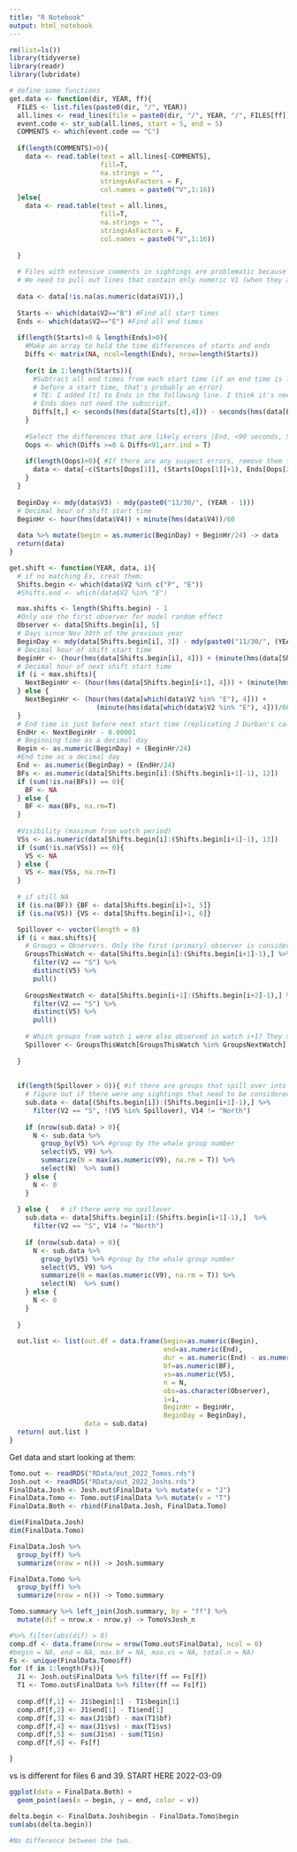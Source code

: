 ```yaml
---
title: "R Notebook"
output: html_notebook
---
```


```r

rm(list=ls())
library(tidyverse)
library(readr)
library(lubridate)

# define some functions
get.data <- function(dir, YEAR, ff){
  FILES <- list.files(paste0(dir, "/", YEAR))
  all.lines <- read_lines(file = paste0(dir, "/", YEAR, "/", FILES[ff]))
  event.code <- str_sub(all.lines, start = 5, end = 5)
  COMMENTS <- which(event.code == "C")
  
  if(length(COMMENTS)>0){
    data <- read.table(text = all.lines[-COMMENTS],
                       fill=T,
                       na.strings = "",
                       stringsAsFactors = F,
                       col.names = paste0("V",1:16))
  }else{
    data <- read.table(text = all.lines,
                       fill=T,
                       na.strings = "",
                       stringsAsFactors = F,
                       col.names = paste0("V",1:16))
    
  }
  
  # Files with extensive comments in sightings are problematic because they get split into multiple lines. 
  # We need to pull out lines that contain only numeric V1 (when they are converted into numeric)
  
  data <- data[!is.na(as.numeric(data$V1)),]
  
  Starts <- which(data$V2=="B") #Find all start times
  Ends <- which(data$V2=="E") #Find all end times
  
  if(length(Starts)>0 & length(Ends)>0){
    #Make an array to hold the time differences of starts and ends
    Diffs <- matrix(NA, ncol=length(Ends), nrow=length(Starts)) 
    
    for(t in 1:length(Starts)){
      #Subtract all end times from each start time (if an end time is less than 90 seconds 
      # before a start time, that's probably an error)
      # TE: I added [t] to Ends in the following line. I think it's needed. NO... 
      # Ends does not need the subscript. 
      Diffs[t,] <- seconds(hms(data[Starts[t],4])) - seconds(hms(data[Ends,4])) 
    }
    
    #Select the differences that are likely errors (End, <90 seconds, Start. Oops!)
    Oops <- which(Diffs >=0 & Diffs<91,arr.ind = T) 
    
    if(length(Oops)>0){ #If there are any suspect errors, remove them from the data file
      data <- data[-c(Starts[Oops[1]], (Starts[Oops[1]]+1), Ends[Oops[2]]),]
    }
  }
  
  BeginDay <- mdy(data$V3) - mdy(paste0("11/30/", (YEAR - 1)))
  # Decimal hour of shift start time
  BeginHr <- hour(hms(data$V4)) + minute(hms(data$V4))/60
  
  data %>% mutate(begin = as.numeric(BeginDay) + BeginHr/24) -> data
  return(data)
}

get.shift <- function(YEAR, data, i){
  # if no matching Es, creat them:
  Shifts.begin <- which(data$V2 %in% c("P", "E"))
  #Shifts.end <- which(data$V2 %in% "E")

  max.shifts <- length(Shifts.begin) - 1
  #Only use the first observer for model random effect
  Observer <- data[Shifts.begin[i], 5] 
  # Days since Nov 30th of the previous year
  BeginDay <- mdy(data[Shifts.begin[i], 3]) - mdy(paste0("11/30/", (YEAR - 1)))
  # Decimal hour of shift start time
  BeginHr <- (hour(hms(data[Shifts.begin[i], 4])) + (minute(hms(data[Shifts.begin[i], 4]))/60)) 
  # Decimal hour of next shift start time
  if (i < max.shifts){
    NextBeginHr <- (hour(hms(data[Shifts.begin[i+1], 4])) + (minute(hms(data[Shifts.begin[i+1], 4]))/60)) 
  } else {
    NextBeginHr <- (hour(hms(data[which(data$V2 %in% "E"), 4])) + 
                      (minute(hms(data[which(data$V2 %in% "E"), 4]))/60)) + 0.00001
  }
  # End time is just before next start time (replicating J Durban's calculations)
  EndHr <- NextBeginHr - 0.00001 
  # Beginning time as a decimal day
  Begin <- as.numeric(BeginDay) + (BeginHr/24) 
  #End time as a decimal day
  End <- as.numeric(BeginDay) + (EndHr/24)
  BFs <- as.numeric(data[Shifts.begin[i]:(Shifts.begin[i+1]-1), 12])
  if (sum(!is.na(BFs)) == 0){
    BF <- NA
  } else {
    BF <- max(BFs, na.rm=T)
  }
  
  #Visibility (maximum from watch period)
  VSs <- as.numeric(data[Shifts.begin[i]:(Shifts.begin[i+1]-1), 13])
  if (sum(!is.na(VSs)) == 0){
    VS <- NA 
  } else {
    VS <- max(VSs, na.rm=T) 
  }
  
  # if still NA
  if (is.na(BF)) {BF <- data[Shifts.begin[i]+1, 5]}
  if (is.na(VS)) {VS <- data[Shifts.begin[i]+1, 6]}

  Spillover <- vector(length = 0)
  if (i < max.shifts){
    # Groups = Observers. Only the first (primary) observer is considered (V5)
    GroupsThisWatch <- data[Shifts.begin[i]:(Shifts.begin[i+1]-1),] %>% # Group numbers from this watch period
      filter(V2 == "S") %>%
      distinct(V5) %>%
      pull()
    
    GroupsNextWatch <- data[Shifts.begin[i+1]:(Shifts.begin[i+2]-1),] %>% # Group numbers from next watch period
      filter(V2 == "S") %>%
      distinct(V5) %>%
      pull()
    
    # Which groups from watch i were also observed in watch i+1? They should be excluded from i and counted in i+1
    Spillover <- GroupsThisWatch[GroupsThisWatch %in% GroupsNextWatch] 
    
  }
  
    
  if(length(Spillover > 0)){ #if there are groups that spill over into following watch, 
    # figure out if there were any sightings that need to be considered:
    sub.data <- data[(Shifts.begin[i]):(Shifts.begin[i+1]-1),] %>% 
      filter(V2 == "S", !(V5 %in% Spillover), V14 != "North")
    
    if (nrow(sub.data) > 0){
      N <- sub.data %>%
        group_by(V5) %>% #group by the whale group number
        select(V5, V9) %>%
        summarize(N = max(as.numeric(V9), na.rm = T)) %>% 
        select(N)  %>% sum()
    } else {
      N <- 0
    }
    
  } else {   # if there were no spillover
    sub.data <- data[Shifts.begin[i]:(Shifts.begin[i+1]-1),]  %>%  
      filter(V2 == "S", V14 != "North")
      
    if (nrow(sub.data) > 0){
      N <- sub.data %>%
        group_by(V5) %>% #group by the whale group number
        select(V5, V9) %>%
        summarize(N = max(as.numeric(V9), na.rm = T)) %>% 
        select(N)  %>% sum()
    } else {
      N <- 0
    }
    
  }
  
  out.list <- list(out.df = data.frame(begin=as.numeric(Begin),
                                       end=as.numeric(End),
                                       dur = as.numeric(End) - as.numeric(Begin),
                                       bf=as.numeric(BF),
                                       vs=as.numeric(VS),
                                       n = N,
                                       obs=as.character(Observer),
                                       i=i,
                                       BeginHr = BeginHr,
                                       BeginDay = BeginDay),
                   data = sub.data)
  return( out.list )
}
```

Get data and start looking at them:

```r
Tomo.out <- readRDS("RData/out_2022_Tomos.rds")
Josh.out <- readRDS("RData/out_2022_Joshs.rds")
FinalData.Josh <- Josh.out$FinalData %>% mutate(v = "J")
FinalData.Tomo <- Tomo.out$FinalData %>% mutate(v = "T")
FinalData.Both <- rbind(FinalData.Josh, FinalData.Tomo)

dim(FinalData.Josh)
dim(FinalData.Tomo)

FinalData.Josh %>% 
  group_by(ff) %>% 
  summarize(nrow = n()) -> Josh.summary

FinalData.Tomo %>% 
  group_by(ff) %>% 
  summarize(nrow = n()) -> Tomo.summary

Tomo.summary %>% left_join(Josh.summary, by = "ff") %>%
  mutate(dif = nrow.x - nrow.y) -> TomoVsJosh_n

#%>% filter(abs(dif) > 0) 
comp.df <- data.frame(nrow = nrow(Tomo.out$FinalData), ncol = 6) 
#begin = NA, end = NA, max.bf = NA, max.vs = NA, total.n = NA)
Fs <- unique(FinalData.Tomo$ff)
for (f in 1:length(Fs)){
  J1 <- Josh.out$FinalData %>% filter(ff == Fs[f])
  T1 <- Tomo.out$FinalData %>% filter(ff == Fs[f])
  
  comp.df[f,1] <- J1$begin[1] - T1$begin[1]
  comp.df[f,2] <- J1$end[1] - T1$end[1]
  comp.df[f,3] <- max(J1$bf) - max(T1$bf)
  comp.df[f,4] <- max(J1$vs) - max(T1$vs)
  comp.df[f,5] <- sum(J1$n) - sum(T1$n)
  comp.df[f,6] <- Fs[f]

}

```


vs is different for files 6 and 39.  START HERE 2022-03-09


```r
ggplot(data = FinalData.Both) +
  geom_point(aes(x = begin, y = end, color = v))

delta.begin <- FinalData.Josh$begin - FinalData.Tomo$begin
sum(abs(delta.begin))

#No difference between the two.

```

